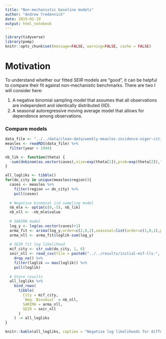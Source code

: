 ```yaml
---
title: "Non-mechanistic baseline models"
author: "Andrew Tredennick"
date: 2019-02-19
output: html_notebook
---
```


```r
library(tidyverse)
library(pomp)
knitr::opts_chunk$set(message=FALSE, warning=FALSE, cache = FALSE)
```

# Motivation
To understand whether our fitted *SEIR* models are "good", it can be helpful to compare their fit against non-mechanistic benchmarks.
There are two I will consider here:

1. A negative binomial sampling model that assumes that all observations are independent and identically distributed (IID).
2. A seasonal autoregressive moving average model that allows for dependence among observations.

### Compare models
```r
data_file <- "../../data/clean-data/weekly-measles-incidence-niger-cities-clean.RDS"
measles <- readRDS(data_file) %>%
  filter(year > 1994)

nb_lik <- function(theta) {
  -sum(dnbinom(as.vector(cases),size=exp(theta[1]),prob=exp(theta[2]),log=TRUE))
} 

all_logliks <- tibble()
for(do_city in unique(measles$region)){
  cases <- measles %>%
    filter(region == do_city) %>%
    pull(cases)
  
  # Negative binomial iid sampling model
  nb_mle <- optim(c(0,-5), nb_lik)
  nb_nll <- -nb_mle$value
  
  # SARIMA model
  log_y <- log(as.vector(cases)+1)
  arma_fit <- arima(log_y,order=c(2,0,2),seasonal=list(order=c(1,0,1),period=52), method = "CSS")
  arma_nll <- arma_fit$loglik-sum(log_y)
  
  # SEIR fit log likelihood
  mif_city <- str_sub(do_city, 1, 6)
  seir_nll <- read_csv(file = paste0("../../results/initial-mif-lls-", mif_city, ".csv")) %>%
    drop_na() %>%
    filter(loglik == max(loglik)) %>%
    pull(loglik)
  
  # Store results
  all_logliks %>%
    bind_rows(
      tibble(
        City = mif_city,
        `Neg. Binomial` = nb_nll,
        SARIMA = arma_nll,
        SEIR = seir_nll
      )
    ) -> all_logliks
}

knitr::kable(all_logliks, caption = "Negative log likelihoods for different model fits.")
```